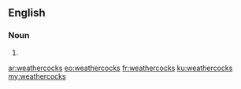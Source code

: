 ==English==

===Noun===
{{head|en|noun plural form}}

# {{plural of|weathercock|lang=en}}

[[ar:weathercocks]]
[[eo:weathercocks]]
[[fr:weathercocks]]
[[ku:weathercocks]]
[[my:weathercocks]]